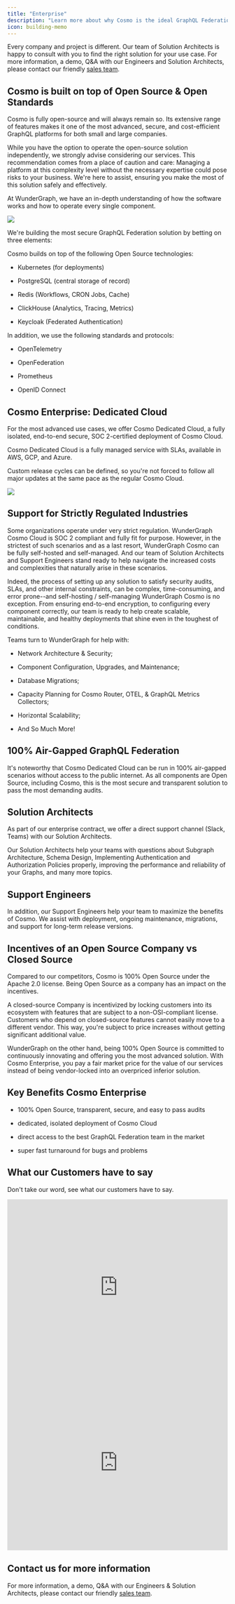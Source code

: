 ```yaml
---
title: "Enterprise"
description: "Learn more about why Cosmo is the ideal GraphQL Federation solution for Enterprise"
icon: building-memo
---
```


Every company and project is different. Our team of Solution Architects is happy to consult with you to find the right solution for your use case. For more information, a demo, Q\&A with our Engineers and Solution Architects, please contact our friendly [sales team](https://wundergraph.com/contact/sales).

## Cosmo is built on top of Open Source & Open Standards

Cosmo is fully open-source and will always remain so. Its extensive range of features makes it one of the most advanced, secure, and cost-efficient GraphQL platforms for both small and large companies.

While you have the option to operate the open-source solution independently, we strongly advise considering our services. This recommendation comes from a place of caution and care: Managing a platform at this complexity level without the necessary expertise could pose risks to your business. We're here to assist, ensuring you make the most of this solution safely and effectively.

At WunderGraph, we have an in-depth understanding of how the software works and how to operate every single component.

<Frame caption="Cosmo Architecture Overview">
  <img src="/images/architecture-overview.png" />
</Frame>

We're building the most secure GraphQL Federation solution by betting on three elements:

<CardGroup cols={3}>
<Card title="Open Source" icon="square-1" horizontal/>
<Card title="Open Standards" icon="square-2" horizontal/>
<Card title="Transparency" icon="square-3" horizontal/>
</CardGroup>

Cosmo builds on top of the following Open Source technologies:

* Kubernetes (for deployments)

* PostgreSQL (central storage of record)

* Redis (Workflows, CRON Jobs, Cache)

* ClickHouse (Analytics, Tracing, Metrics)

* Keycloak (Federated Authentication)

In addition, we use the following standards and protocols:

* OpenTelemetry

* OpenFederation

* Prometheus

* OpenID Connect

## Cosmo Enterprise: Dedicated Cloud

For the most advanced use cases, we offer Cosmo Dedicated Cloud, a fully isolated, end-to-end secure, SOC 2-certified deployment of Cosmo Cloud.

Cosmo Dedicated Cloud is a fully managed service with SLAs, available in AWS, GCP, and Azure.

Custom release cycles can be defined, so you're not forced to follow all major updates at the same pace as the regular Cosmo Cloud.

<Frame>
  <img src="/images/cosmo-architecture-final.png" />
</Frame>

## Support for Strictly Regulated Industries

Some organizations operate under very strict regulation. WunderGraph Cosmo Cloud is SOC 2 compliant and fully fit for purpose. However, in the strictest of such scenarios and as a last resort, WunderGraph Cosmo can be fully self-hosted and self-managed. And our team of Solution Architects and Support Engineers stand ready to help navigate the increased costs and complexities that naturally arise in these scenarios.

Indeed, the process of setting up any solution to satisfy security audits, SLAs, and other internal constraints, can be complex, time-consuming, and error prone--and self-hosting / self-managing WunderGraph Cosmo is no exception. From ensuring end-to-end encryption, to configuring every component correctly, our team is ready to help create scalable, maintainable, and healthy deployments that shine even in the toughest of conditions.

Teams turn to WunderGraph for help with:

* Network Architecture & Security;

* Component Configuration, Upgrades, and Maintenance;

* Database Migrations;

* Capacity Planning for Cosmo Router, OTEL, & GraphQL Metrics Collectors;

* Horizontal Scalability;

* And So Much More!

## 100% Air-Gapped GraphQL Federation

It's noteworthy that Cosmo Dedicated Cloud can be run in 100% air-gapped scenarios without access to the public internet. As all components are Open Source, including Cosmo, this is the most secure and transparent solution to pass the most demanding audits.

## Solution Architects

As part of our enterprise contract, we offer a direct support channel (Slack, Teams) with our Solution Architects.

Our Solution Architects help your teams with questions about Subgraph Architecture, Schema Design, Implementing Authentication and Authorization Policies properly, improving the performance and reliability of your Graphs, and many more topics.

## Support Engineers

In addition, our Support Engineers help your team to maximize the benefits of Cosmo. We assist with deployment, ongoing maintenance, migrations, and support for long-term release versions.

## Incentives of an Open Source Company vs Closed Source

Compared to our competitors, Cosmo is 100% Open Source under the Apache 2.0 license. Being Open Source as a company has an impact on the incentives.

A closed-source Company is incentivized by locking customers into its ecosystem with features that are subject to a non-OSI-compliant license. Customers who depend on closed-source features cannot easily move to a different vendor. This way, you're subject to price increases without getting significant additional value.

WunderGraph on the other hand, being 100% Open Source is committed to continuously innovating and offering you the most advanced solution. With Cosmo Enterprise, you pay a fair market price for the value of our services instead of being vendor-locked into an overpriced inferior solution.

## Key Benefits Cosmo Enterprise

* 100% Open Source, transparent, secure, and easy to pass audits

* dedicated, isolated deployment of Cosmo Cloud

* direct access to the best GraphQL Federation team in the market

* super fast turnaround for bugs and problems

## What our Customers have to say

Don't take our word, see what our customers have to say.
<Frame>
  <iframe width="100%" height="400px" src="https://www.youtube.com/embed/G6YRUPseoy0" title="The New Era: Migrating from Apollo to WunderGraph Cosmo" frameborder="0" allow="accelerometer; autoplay; clipboard-write; encrypted-media; gyroscope; picture-in-picture; web-share" referrerpolicy="strict-origin-when-cross-origin" allowfullscreen></iframe>
</Frame>
<br/>
<Frame>
  <iframe width="100%" height="400px" src="https://www.youtube.com/embed/4XxcW4uKMSg" title="Migrating away from Apollo to Cosmo in a day 🚀" frameborder="0" allow="accelerometer; autoplay; clipboard-write; encrypted-media; gyroscope; picture-in-picture; web-share" referrerpolicy="strict-origin-when-cross-origin" allowfullscreen></iframe>
</Frame>

## Contact us for more information

For more information, a demo, Q\&A with our Engineers & Solution Architects, please contact our friendly [sales team](https://wundergraph.com/contact/sales).
